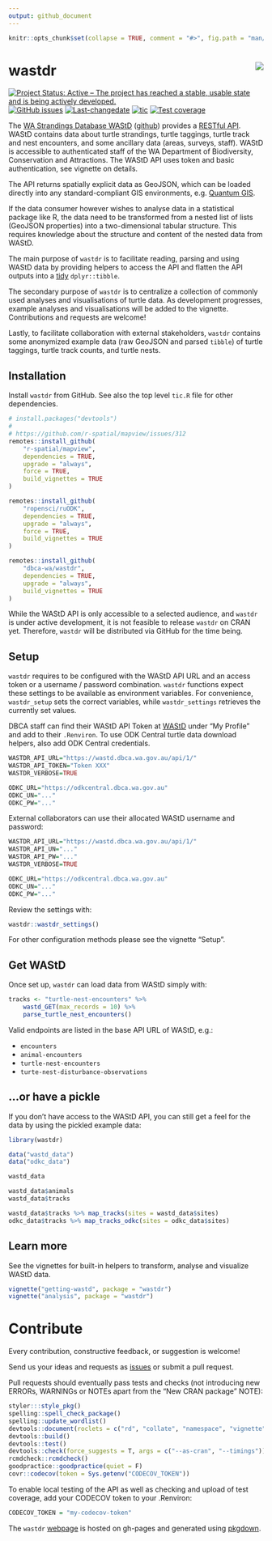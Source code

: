 ```yaml
---
output: github_document
---
```


```r
knitr::opts_chunk$set(collapse = TRUE, comment = "#>", fig.path = "man/figures/README-")
```

# wastdr <img src="man/figures/logo.png" align="right" />

<!-- badges: start -->
[![Project Status: Active – The project has reached a stable, usable state and is being actively developed.](https://www.repostatus.org/badges/latest/active.svg)](https://www.repostatus.org/#active)
[![GitHub issues](https://img.shields.io/github/issues/dbca-wa/wastdr.svg?style=popout)](https://github.com/dbca-wa/wastdr/issues)
[![Last-changedate](https://img.shields.io/github/last-commit/dbca-wa/wastdr.svg)](https://github.com/dbca-wa/wastdr/commits/master)
[![tic](https://github.com/dbca-wa/wastdr/workflows/tic/badge.svg)](https://github.com/dbca-wa/wastdr/actions)
[![Test coverage](https://codecov.io/gh/dbca-wa/wastdr/branch/master/graph/badge.svg)](https://codecov.io/gh/dbca-wa/wastdr)
<!-- badges: end -->

The [WA Strandings Database WAStD](https://wastd.dbca.wa.gov.au/) 
([github](https://github.com/dbca-wa/wastd/)) 
provides a [RESTful API](https://wastd.dbca.wa.gov.au/api/1/). 
WAStD contains data about turtle strandings, turtle taggings, turtle track 
and nest encounters, and some ancillary data (areas, surveys, staff).
WAStD is accessible to authenticated staff of the 
WA Department of Biodiversity, Conservation and Attractions.
The WAStD API uses token and basic authentication, see vignette on details.

The API returns spatially explicit data as GeoJSON, which can be loaded directly 
into any standard-compliant GIS environments, e.g. [Quantum GIS](http://www.qgis.org/en/site/).

If the data consumer however wishes to analyse data in a statistical package like
R, the data need to be transformed from a nested list of lists (GeoJSON properties) 
into a two-dimensional tabular structure. This requires knowledge about the 
structure and content of the nested data from WAStD.

The main purpose of `wastdr` is to facilitate reading, parsing and using WAStD data
by providing helpers to access the API and flatten the API outputs into a 
[tidy](http://vita.had.co.nz/papers/tidy-data.html) `dplyr::tibble`.

The secondary purpose of `wastdr` is to centralize a collection of commonly used
analyses and visualisations of turtle data.
As development progresses, example analyses and visualisations will be added to 
the vignette. Contributions and requests are welcome!

Lastly, to facilitate collaboration with external stakeholders, `wastdr` contains
some anonymized example data (raw GeoJSON and parsed `tibble`) of turtle taggings, 
turtle track counts, and turtle nests.

## Installation

Install `wastdr` from GitHub. See also the top level `tic.R` file for other 
dependencies.

```r
# install.packages("devtools")
# 
# https://github.com/r-spatial/mapview/issues/312
remotes::install_github(
    "r-spatial/mapview",
    dependencies = TRUE,
    upgrade = "always",
    force = TRUE,
    build_vignettes = TRUE
)

remotes::install_github(
    "ropensci/ruODK",
    dependencies = TRUE,
    upgrade = "always",
    force = TRUE,
    build_vignettes = TRUE
)

remotes::install_github(
    "dbca-wa/wastdr",
    dependencies = TRUE,
    upgrade = "always",
    build_vignettes = TRUE
)
```

While the WAStD API is only accessible to a selected audience, and `wastdr` is
under active development, it is not feasible to release `wastdr` on CRAN yet.
Therefore, `wastdr` will be distributed via GitHub for the time being.

## Setup
`wastdr` requires to be configured with the WAStD API URL and an access token or 
a username / password combination.
`wastdr` functions expect these settings to be available as environment variables.
For convenience, `wastdr_setup` sets the correct variables, while 
`wastdr_settings` retrieves the currently set values.

DBCA staff can find their WAStD API Token at [WAStD](https://wastd.dbca.wa.gov.au/) 
under "My Profile" and add to their `.Renviron`.
To use ODK Central turtle data download helpers, also add ODK Central 
credentials.

```r
WASTDR_API_URL="https://wastd.dbca.wa.gov.au/api/1/"
WASTDR_API_TOKEN="Token XXX"
WASTDR_VERBOSE=TRUE

ODKC_URL="https://odkcentral.dbca.wa.gov.au"
ODKC_UN="..."
ODKC_PW="..."
```

External collaborators can use their allocated WAStD username and password:

```r
WASTDR_API_URL="https://wastd.dbca.wa.gov.au/api/1/"
WASTDR_API_UN="..."
WASTDR_API_PW="..."
WASTDR_VERBOSE=TRUE

ODKC_URL="https://odkcentral.dbca.wa.gov.au"
ODKC_UN="..."
ODKC_PW="..."
```

Review the settings with:

```r
wastdr::wastdr_settings()
```

For other configuration methods please see the vignette "Setup".

## Get WAStD
Once set up, `wastdr` can load data from WAStD simply with:

```r
tracks <- "turtle-nest-encounters" %>% 
    wastd_GET(max_records = 10) %>%  
    parse_turtle_nest_encounters()
```

Valid endpoints are listed in the base API URL of WAStD, e.g.:

* `encounters`
* `animal-encounters`
* `turtle-nest-encounters`
* `turte-nest-disturbance-observations`

## ...or have a pickle
If you don't have access to the WAStD API, you can still get a feel for the data
by using the pickled example data:

```r
library(wastdr)

data("wastd_data")
data("odkc_data")

wastd_data

wastd_data$animals
wastd_data$tracks

wastd_data$tracks %>% map_tracks(sites = wastd_data$sites)
odkc_data$tracks %>% map_tracks_odkc(sites = odkc_data$sites)
```

## Learn more
See the vignettes for built-in helpers to transform, analyse and visualize 
WAStD data.

```r
vignette("getting-wastd", package = "wastdr")
vignette("analysis", package = "wastdr")
```

# Contribute
Every contribution, constructive feedback, or suggestion is welcome! 

Send us your ideas and requests as 
[issues](https://github.com/dbca-wa/wastdr/issues) or submit a pull request.

Pull requests should eventually pass tests and checks (not introducing new 
ERRORs, WARNINGs or NOTEs apart from the "New CRAN package" NOTE):

```r
styler:::style_pkg()
spelling::spell_check_package()
spelling::update_wordlist()
devtools::document(roclets = c("rd", "collate", "namespace", "vignette"))
devtools::build()
devtools::test()
devtools::check(force_suggests = T, args = c("--as-cran", "--timings"))
rcmdcheck::rcmdcheck()
goodpractice::goodpractice(quiet = F)
covr::codecov(token = Sys.getenv("CODECOV_TOKEN"))
```

To enable local testing of the API as well as checking and upload of test 
coverage, add your CODECOV token to your .Renviron:

```r
CODECOV_TOKEN = "my-codecov-token"
```

The `wastdr` [webpage](https://dbca-wa.github.io/wastdr/) is hosted on
gh-pages and generated using [pkgdown](https://github.com/hadley/pkgdown).
